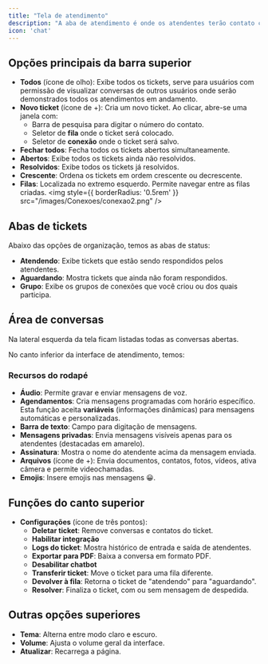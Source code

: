 ```yaml
---
title: "Tela de atendimento"
description: "A aba de atendimento é onde os atendentes terão contato com os tickets. No canto superior dessa aba, abaixo da barra de pesquisa para atendimentos e mensagens, há 7 opções principais:"
icon: 'chat'
---
```


## Opções principais da barra superior

- **Todos** (ícone de olho): Exibe todos os tickets, serve para usuários com permissão de visualizar conversas de outros usuários onde serão demonstrados todos os atendimentos em andamento.
- **Novo ticket** (ícone de \+): Cria um novo ticket. Ao clicar, abre-se uma janela com:
  - Barra de pesquisa para digitar o número do contato.
  - Seletor de **fila** onde o ticket será colocado.
  - Seletor de **conexão** onde o ticket será salvo.
- **Fechar todos**: Fecha todos os tickets abertos simultaneamente.
- **Abertos**: Exibe todos os tickets ainda não resolvidos.
- **Resolvidos**: Exibe todos os tickets já resolvidos.
- **Crescente**: Ordena os tickets em ordem crescente ou decrescente.
- **Filas**: Localizada no extremo esquerdo. Permite navegar entre as filas criadas.
<img
  style={{ borderRadius: '0.5rem' }}
  src="/images/Conexoes/conexao2.png"
/>
## Abas de tickets

Abaixo das opções de organização, temos as abas de status:

- **Atendendo**: Exibe tickets que estão sendo respondidos pelos atendentes.
- **Aguardando**: Mostra tickets que ainda não foram respondidos.
- **Grupo**: Exibe os grupos de conexões que você criou ou dos quais participa.

## Área de conversas

Na lateral esquerda da tela ficam listadas todas as conversas abertas.

No canto inferior da interface de atendimento, temos:

### Recursos do rodapé

- **Áudio**: Permite gravar e enviar mensagens de voz.
- **Agendamentos**: Cria mensagens programadas com horário específico. Esta função aceita **variáveis** (informações dinâmicas) para mensagens automáticas e personalizadas.
- **Barra de texto**: Campo para digitação de mensagens.
- **Mensagens privadas**: Envia mensagens visíveis apenas para os atendentes (destacadas em amarelo).
- **Assinatura**: Mostra o nome do atendente acima da mensagem enviada.
- **Arquivos** (ícone de \+): Envia documentos, contatos, fotos, vídeos, ativa câmera e permite videochamadas.
- **Emojis**: Insere emojis nas mensagens 😀.

## Funções do canto superior

- **Configurações** (ícone de três pontos):
  - **Deletar ticket**: Remove conversas e contatos do ticket.
  - **Habilitar integração**
  - **Logs do ticket**: Mostra histórico de entrada e saída de atendentes.
  - **Exportar para PDF**: Baixa a conversa em formato PDF.
  - **Desabilitar chatbot**
  - **Transferir ticket**: Move o ticket para uma fila diferente.
  - **Devolver à fila**: Retorna o ticket de "atendendo" para "aguardando".
  - **Resolver**: Finaliza o ticket, com ou sem mensagem de despedida.

## Outras opções superiores

- **Tema**: Alterna entre modo claro e escuro.
- **Volume**: Ajusta o volume geral da interface.
- **Atualizar**: Recarrega a página.